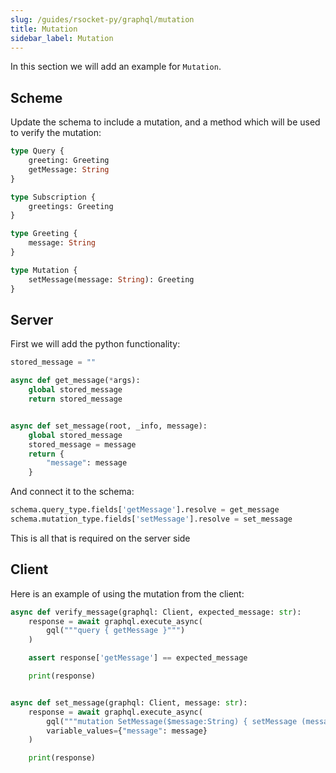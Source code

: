 ```yaml
---
slug: /guides/rsocket-py/graphql/mutation
title: Mutation
sidebar_label: Mutation
---
```


In this section we will add an example for `Mutation`.

## Scheme

Update the schema to include a mutation, and a method which will be used to verify the mutation:

```graphql
type Query {
    greeting: Greeting
    getMessage: String
}

type Subscription {
    greetings: Greeting
}

type Greeting {
    message: String
}

type Mutation {
    setMessage(message: String): Greeting
}
```

## Server

First we will add the python functionality:

```py
stored_message = ""

async def get_message(*args):
    global stored_message
    return stored_message


async def set_message(root, _info, message):
    global stored_message
    stored_message = message
    return {
        "message": message
    }
```

And connect it to the schema:

```py
schema.query_type.fields['getMessage'].resolve = get_message
schema.mutation_type.fields['setMessage'].resolve = set_message
```

This is all that is required on the server side

## Client

Here is an example of using the mutation from the client:

```py
async def verify_message(graphql: Client, expected_message: str):
    response = await graphql.execute_async(
        gql("""query { getMessage }""")
    )

    assert response['getMessage'] == expected_message

    print(response)


async def set_message(graphql: Client, message: str):
    response = await graphql.execute_async(
        gql("""mutation SetMessage($message:String) { setMessage (message: $message ) {message}}"""),
        variable_values={"message": message}
    )

    print(response)
```
